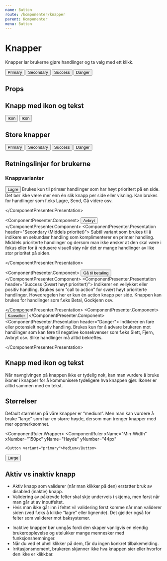 ```yaml
---
name: Button
route: /komponenter/knapper
parent: Komponenter
menu: Button
---
```



# Knapper

Knapper lar brukerne gjøre handlinger og ta valg med ett klikk.

<Playground>
  <Button variant="primary">Primary</Button>
  <Button variant="secondary">Secondary</Button>
  <Button variant="success">Success</Button>
  <Button variant="negative">Danger</Button>
</Playground>

## Props

<Props of={Button} />

## Knapp med ikon og tekst

<Playground>
  <Button variant="secondary">Ikon</Button>
  <Button variant="success">Ikon</Button>
</Playground>

## Store knapper

<Playground>
  <Button size="large" variant="primary">
    Primary
  </Button>
  <Button size="large" variant="secondary">
    Secondary
  </Button>
  <Button size="large" variant="success">
    Success
  </Button>
  <Button size="large" variant="negative">
    Danger
  </Button>
</Playground>

## Retningslinjer for brukerne

### Knappvarianter

<ComponentPresenter variantHeader="Varianter" presentationHeader="Bruksområde">
  <ComponentPresenter.Component>
    <Button  variant="primary">
      Lagre
    </Button>
  </ComponentPresenter.Component>
  <ComponentPresenter.Presentation header="Primary (høy prioritet)">
    Brukes kun til primær handlinger som har høyt prioritert på en side.
    Det bør ikke være mer enn én slik knapp per side eller visning.
    Kan brukes for handlinger som f.eks Lagre, Send, Gå videre osv.

  </ComponentPresenter.Presentation>

  <ComponentPresenter.Component>
    <Button  variant="secondary">
      Avbryt
    </Button>
  </ComponentPresenter.Component>
  <ComponentPresenter.Presentation header="Secondary (Middels prioritet)">
    Subtil variant som brukes til å indikere en sekundær handling som komplimenterer
    en primær handling. Middels prioriterte handlinger og dersom man ikke ønsker at
    den skal være i fokus eller for å redusere visuell støy når det er mange handlinger
    av like stor prioritet på siden.

  </ComponentPresenter.Presentation>

  <ComponentPresenter.Component>
    <Button  variant="success">
      Gå til betaling
    </Button>
  </ComponentPresenter.Component>
  <ComponentPresenter.Presentation header="Success (Svært høyt prioritert)">
    Indikerer en vellykket eller positiv handling. Brukes som “call to action”
    for svært høyt prioriterte handlinger. Hovedregelen her er kun én action knapp per
    side. Knappen kan brukes for handlinger som f.eks Betal, Godkjenn osv.

  </ComponentPresenter.Presentation>
  <ComponentPresenter.Component>
    <Button  variant="negative">
      Kanseller
    </Button>
  </ComponentPresenter.Component>
  <ComponentPresenter.Presentation header="Danger"> 
    Indikerer en fare eller potensielt negativ handling. Brukes kun for å
    advare brukeren mot handlinger som kan føre til negative konsekvenser
    som f.eks Slett, Fjern, Avbryt osv. Slike handlinger må alltid bekreftes.

  </ComponentPresenter.Presentation>
</ComponentPresenter>

## Knapp med ikon og tekst

Når navngivingen på knappen ikke er tydelig nok, kan man vurdere å bruke
ikoner i knapper for å kommunisere tydeligere hva knappen gjør. Ikoner er
alltid sammen med en tekst.

## Størrelser

Default størrelsen på våre knapper er “medium”. Men man kan vurdere å bruke
“large” som har en større høyde, dersom man trenger knapper med mer oppmerksomhet.

<ComponentRuler.Wrapper>
  <ComponentRuler
    xName="Min-Width"
    xNumber="150px"
    yName="Høyde"
    yNumber="44px"
  >
    <Button variant="primary">Medium</Button>
  </ComponentRuler>
  <ComponentRuler
    xName="Min-Width"
    xNumber="150px"
    yName="Høyde"
    yNumber="60px"
  >
    <Button variant="primary" size="large">
      Large
    </Button>
  </ComponentRuler>
</ComponentRuler.Wrapper>

## Aktiv vs inaktiv knapp

<DoAndDont>
  <DoAndDont.Do image={doPic}>
    <ul>
      <li>
        Aktiv knapp som validerer (når man klikker på den) erstatter bruk av
        disabled (inaktiv) knapp.
      </li>
      <li>
        Validering av påkrevde felter skal skje underveis i skjema, men først
        når man går ut av inputfeltet.
      </li>
      <li>
        Hvis man ikke går inn i feltet vil validering først komme når man
        validerer siden (ved f.eks å klikke “lagre” eller lignende). Det gjelder
        også for felter som validerer mot baksystemer.
      </li>
    </ul>
  </DoAndDont.Do>
  <DoAndDont.Dont image={dontPic}>
    <ul>
      <li>
        Inaktive knapper bør unngås fordi den skaper vanligvis en elendig
        brukeropplevelse og utelukker mange mennesker med funksjonshemninger.
      </li>
      <li>
        Når du ved et uhell klikker på dem, får du ingen konkret tilbakemelding.
      </li>
      <li>
        Irritasjonsmoment, brukeren skjønner ikke hva knappen sier eller hvorfor
        den ikke er klikkbar.
      </li>
    </ul>
  </DoAndDont.Dont>
</DoAndDont>
